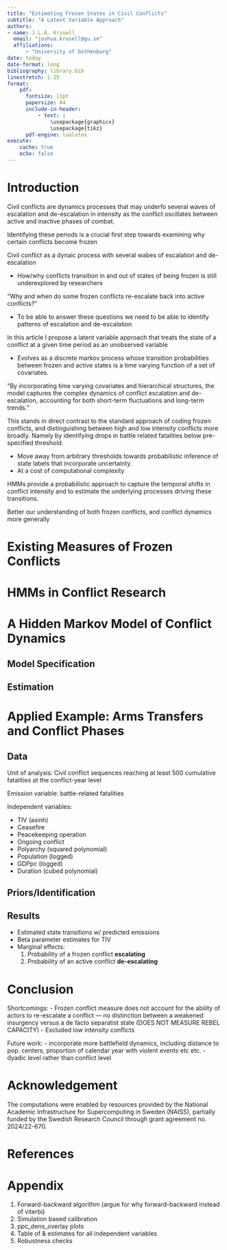 ```yaml
---
title: "Estimating Frozen States in Civil Conflicts"
subtitle: "A Latent Variable Approach"
authors:
- name: J.L.A. Krusell
  email: "joshua.krusell@gu.se"
  affiliations:
      - "University of Gothenburg"
date: today
date-format: long
bibliography: library.bib
linestretch: 1.25
format:
    pdf:
      fontsize: 11pt
      papersize: A4
      include-in-header:
          - text: |
              \usepackage{graphicx}
              \usepackage{tikz}
      pdf-engine: lualatex
execute:
    cache: true
    echo: false
---
```


# Introduction

Civil conflicts are dynamics processes that may underfo several waves of escalation and de-escalation in intensity as the conflict oscillates between active and inactive phases of combat.

Identifying these periods is a crucial first step towards examining why certain conflicts become frozen

Civil conflict as a dynaic process with several wabes of escalation and de-escalation

  - How/why conflicts transition in and out of states of being frozen
    is still underexplored by researchers

"Why and when do some frozen conflicts re-escalate back into active conflicts?"

  - To be able to answer these questions we need to be able to
    identify patterns of escalation and de-escalation

In this article I propose a latent variable approach that treats the state of a conflict at a given time period as an unobserved variable

  - Evolves as a discrete markov process whose transition
    probabilities between frozen and active states is a time varying
    function of a set of covariates.

"By incorporating time varying covariates and hierarchical structures, the model captures the complex dynamics of conflict escalation and de-escalation, accounting for both short-term fluctuations and long-term trends."

This stands in direct contrast to the standard approach of coding frozen conflicts, and distinguishing between high and low intensity conflicts more broadly. Namely by identifying drops in battle related fatalities below pre-specified threshold.

  - Move away from arbitrary thresholds towards probabilistic
    inference of state labels that incorporate uncertainty.
  - At a cost of computational complexity

HMMs provide a probabilistic approach to capture the temporal shifts in conflict intensity and to estimate the underlying processes driving these transitions.

Better our understanding of both frozen conflicts, and conflict dynamics more generally


# Existing Measures of Frozen Conflicts

# HMMs in Conflict Research

# A Hidden Markov Model of Conflict Dynamics

## Model Specification

## Estimation

# Applied Example: Arms Transfers and Conflict Phases

## Data

Unit of analysis: Civil conflict sequences reaching at least 500 cumulative fatalities at the conflict-year level

Emission variable: battle-related fatalities

Independent variables:

- TIV (asinh)
- Ceasefire
- Peacekeeping operation
- Ongoing conflict
- Polyarchy (squared polynomial)
- Population (logged)
- GDPpc (logged)
- Duration (cubed polynomial)

## Priors/Identification

## Results

- Estimated state transitions w/ predicted emissions
- Beta parameter estimates for TIV
- Marginal effects:
  1. Probability of a frozen conflict **escalating**
  2. Probability of an active conflict **de-escalating**

# Conclusion

Shortcomings:
- Frozen conflict measure does not account for the ability of actors
  to re-escalate a conflict --- no distinction between a weakened
  insurgency versus a de facto separatist state (DOES NOT MEASURE REBEL CAPACITY)
- Excluded low intensity conflicts

Future work:
- incorporate more battlefield dynamics, including distance to pop. centers, proportion of calendar year with violent events etc etc.
- dyadic level rather than conflict level

# Acknowledgement

The computations were enabled by resources provided by the National Academic Infrastructure for Supercomputing in Sweden (NAISS), partially funded by the Swedish Research Council through grant agreement no. 2024/22-670.

\newpage

# References

::: {#refs}
:::

\newpage

# Appendix

1. Forward-backward algorithm (argue for why forward-backward instead of viterbi)
2. Simulation based calibration
3. ppc_dens_overlay plots
4. Table of \beta & \lambda estimates for all independent variables
5. Robustness checks

